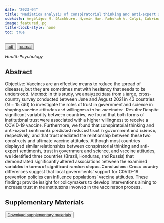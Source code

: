 ```yaml
---
date: "2023-04"
title: "Mediation analysis of conspiratorial thinking and anti-expert sentiments on vaccine willingness"
subtitle: Angélique M. Blackburn, Hyemin Han, Rebekah A. Gelpí, Sabrina Stöckli, Alma Jeftić, Brendan Ch’ng, Karolina Koszałkowska, David Lacko, Taciano L. Milfont, Yookyung Lee, Thao P. Tran, the COVIDiSTRESS II Consortium, Sara Vestergren
image: featured.jpg
title-block-style: none
toc: true
---
```


<button type="button" class="btn btn-outline-success"><a href="/publications/hp2023/Mediation-Conspiracy-Vaccine.pdf">pdf</a></button>

<button type="button" class="btn btn-outline-success"><a href="https://doi.org/10.1037/hea0001268">journal</a></button>

*Health Psychology*

## Abstract 
Objective: Vaccines are an effective means to reduce the spread of diseases, but they are sometimes met with hesitancy that needs to be understood. Method: In this study, we analyzed data from a large, cross-country survey conducted between June and August 2021 in 43 countries (N = 15,740) to investigate the roles of trust in government and science in shaping vaccine attitudes and willingness to be vaccinated. Results: Despite significant variability between countries, we found that both forms of institutional trust were associated with a higher willingness to receive a COVID-19 vaccine. Furthermore, we found that conspiratorial thinking and anti-expert sentiments predicted reduced trust in government and science, respectively, and that trust mediated the relationship between these two constructs and ultimate vaccine attitudes. Although most countries displayed similar relationships between conspiratorial thinking and anti-expert sentiments, trust in government and science, and vaccine attitudes, we identified three countries (Brazil, Honduras, and Russia) that demonstrated significantly altered associations between the examined variables in terms of significant random slopes. Conclusions: Cross-country differences suggest that local governments’ support for COVID-19 prevention policies can influence populations’ vaccine attitudes. These findings provide insight for policymakers to develop interventions aiming to increase trust in the institutions involved in the vaccination process.

## Supplementary Materials

<button type="button" class="btn btn-outline-success"><a href="/publications/hp2023/HEA-2022-0015_supplemental_materials.docx">Download supplementary materials</a></button>
